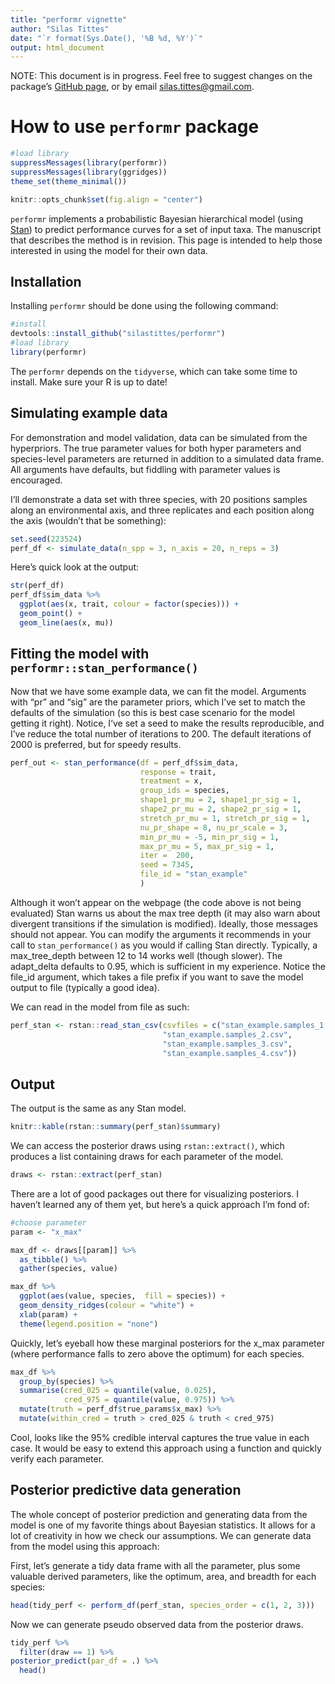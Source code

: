 ```yaml
---
title: "performr vignette"
author: "Silas Tittes"
date: "`r format(Sys.Date(), '%B %d, %Y')`"
output: html_document
---
```


NOTE: This document is in progress. Feel free to suggest changes on the package's [GitHub page](https://github.com/silastittes/performr), or by email <silas.tittes@gmail.com>.

How to use `performr` package
===============

```r
#load library
suppressMessages(library(performr))
suppressMessages(library(ggridges))
theme_set(theme_minimal())

knitr::opts_chunk$set(fig.align = "center")


```


`performr` implements a probabilistic Bayesian hierarchical model (using [Stan](http://mc-stan.org/)) to predict performance curves for a set of input taxa. The manuscript that describes the method is in revision. This page is intended to help those interested in using the model for their own data.

Installation
---------------

Installing `performr` should be done using the following command:
```r
#install
devtools::install_github("silastittes/performr")
#load library
library(performr)
```


The `performr` depends on the `tidyverse`, which can take some time to install. Make sure your R is up to date! 

Simulating example data 
---------------

For demonstration and model validation, data can be simulated from the hyperpriors. The true parameter values for both hyper parameters and species-level parameters are returned in addition to a simulated data frame. All arguments have defaults, but fiddling with parameter values is encouraged. 

I'll demonstrate a data set with three species, with 20 positions samples along an environmental axis, and three replicates and each position along the axis (wouldn't that be something):
```r
set.seed(223524)
perf_df <- simulate_data(n_spp = 3, n_axis = 20, n_reps = 3)
```


Here's quick look at the output:
```r
str(perf_df)
perf_df$sim_data %>%
  ggplot(aes(x, trait, colour = factor(species))) +
  geom_point() +
  geom_line(aes(x, mu))

```


Fitting the model with `performr::stan_performance()`
---------------

Now that we have some example data, we can fit the model. Arguments with "pr" and "sig" are the parameter priors, which I've set to match the defaults of the simulation (so this is best case scenario for the model getting it right). Notice, I've set a seed to make the results reproducible, and I've reduce the total number of iterations to 200. The default iterations of 2000 is preferred, but for speedy results.


```r
perf_out <- stan_performance(df = perf_df$sim_data, 
                             response = trait, 
                             treatment = x, 
                             group_ids = species, 
                             shape1_pr_mu = 2, shape1_pr_sig = 1, 
                             shape2_pr_mu = 2, shape2_pr_sig = 1, 
                             stretch_pr_mu = 1, stretch_pr_sig = 1, 
                             nu_pr_shape = 8, nu_pr_scale = 3, 
                             min_pr_mu = -5, min_pr_sig = 1, 
                             max_pr_mu = 5, max_pr_sig = 1,
                             iter =  200, 
                             seed = 7345, 
                             file_id = "stan_example"
                             )
```

Although it won't appear on the webpage (the code above is not being evaluated) Stan warns us about the max tree depth (it may also warn about divergent transitions if the simulation is modified). Ideally, those messages should not appear. You can modify the arguments it recommends in  your call to `stan_performance()` as you would if calling Stan directly. Typically, a max_tree_depth between 12 to 14 works well (though slower). The adapt_delta defaults to 0.95, which is sufficient in my experience. Notice the file_id argument, which takes a file prefix if you want to save the model output to file (typically a good idea).

We can read in the model from file as such:
```r
perf_stan <- rstan::read_stan_csv(csvfiles = c("stan_example.samples_1.csv", 
                                  "stan_example.samples_2.csv", 
                                  "stan_example.samples_3.csv", 
                                  "stan_example.samples_4.csv"))
```


Output
---------------

The output is the same as any Stan model. 
```r
knitr::kable(rstan::summary(perf_stan)$summary)
```

We can access the posterior draws using `rstan::extract()`, which produces a list containing draws for each parameter of the model.
```r
draws <- rstan::extract(perf_stan)
```


There are a lot of good packages out there for visualizing posteriors. I haven't learned any of them yet, but here's a quick approach I'm fond of:
```r
#choose parameter
param <- "x_max"

max_df <- draws[[param]] %>%
  as_tibble() %>%
  gather(species, value)

max_df %>%
  ggplot(aes(value, species,  fill = species)) +
  geom_density_ridges(colour = "white") +
  xlab(param) +
  theme(legend.position = "none")
```

Quickly, let's eyeball how these marginal posteriors for the x_max parameter (where performance falls to zero above the optimum) for each species.

```r
max_df %>%
  group_by(species) %>%
  summarise(cred_025 = quantile(value, 0.025),
            cred_975 = quantile(value, 0.975)) %>%
  mutate(truth = perf_df$true_params$x_max) %>%
  mutate(within_cred = truth > cred_025 & truth < cred_975)
```

Cool, looks like the 95% credible interval captures the true value in each case. It would be easy to extend this approach using a function and quickly verify each parameter. 


Posterior predictive data generation
---------------

The whole concept of posterior prediction and generating data from the model is one of my favorite things about Bayesian statistics. It allows for a lot of creativity in how we check our assumptions. We can generate data from the model using this approach:

First, let's generate a tidy data frame with all the parameter, plus some valuable derived parameters, like the optimum, area, and breadth for each species:
```r
head(tidy_perf <- perform_df(perf_stan, species_order = c(1, 2, 3)))
```

Now we can generate pseudo observed data from the posterior draws. 
```r
tidy_perf %>%
  filter(draw == 1) %>%
posterior_predict(par_df = .) %>%
  head()
```

